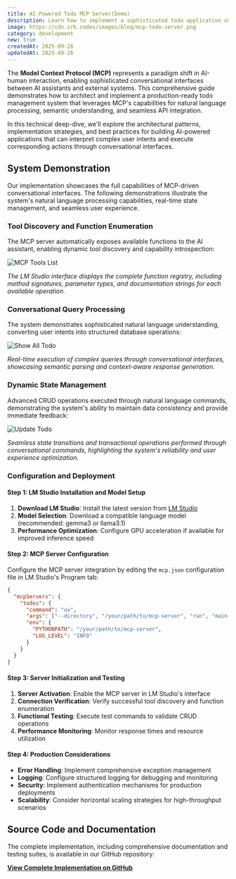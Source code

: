 ```yaml
---
title: AI-Powered Todo MCP Server(Demo)
description: Learn how to implement a sophisticated todo application using MCP (Model Context Protocol) for seamless AI-human interaction through natural language processing and conversational interfaces.
image: https://cdn.srb.codes/images/blog/mcp-todo-server.png
category: development
new: true
createdAt: 2025-09-26
updatedAt: 2025-09-26
---
```


The **Model Context Protocol (MCP)** represents a paradigm shift in AI-human interaction, enabling sophisticated conversational interfaces between AI assistants and external systems. This comprehensive guide demonstrates how to architect and implement a production-ready todo management system that leverages MCP's capabilities for natural language processing, semantic understanding, and seamless API integration.

In this technical deep-dive, we'll explore the architectural patterns, implementation strategies, and best practices for building AI-powered applications that can interpret complex user intents and execute corresponding actions through conversational interfaces.

## System Demonstration

Our implementation showcases the full capabilities of MCP-driven conversational interfaces. The following demonstrations illustrate the system's natural language processing capabilities, real-time state management, and seamless user experience.

### Tool Discovery and Function Enumeration

The MCP server automatically exposes available functions to the AI assistant, enabling dynamic tool discovery and capability introspection:

![MCP Tools List](https://cdn.srb.codes/images/blog/mcp_tools_list.png)

_The LM Studio interface displays the complete function registry, including method signatures, parameter types, and documentation strings for each available operation._

### Conversational Query Processing

The system demonstrates sophisticated natural language understanding, converting user intents into structured database operations:

![Show All Todo](https://cdn.srb.codes/images/blog/show_all_todo.gif)

_Real-time execution of complex queries through conversational interfaces, showcasing semantic parsing and context-aware response generation._

### Dynamic State Management

Advanced CRUD operations executed through natural language commands, demonstrating the system's ability to maintain data consistency and provide immediate feedback:

![Update Todo](https://cdn.srb.codes/images/blog/update_todo.gif)

_Seamless state transitions and transactional operations performed through conversational commands, highlighting the system's reliability and user experience optimization._

### Configuration and Deployment

#### Step 1: LM Studio Installation and Model Setup

1. **Download LM Studio**: Install the latest version from [LM Studio](https://lmstudio.ai)
2. **Model Selection**: Download a compatible language model (recommended: gemma3 or llama3.1)
3. **Performance Optimization**: Configure GPU acceleration if available for improved inference speed

#### Step 2: MCP Server Configuration

Configure the MCP server integration by editing the `mcp.json` configuration file in LM Studio's Program tab:

```json
{
  "mcpServers": {
    "todos": {
      "command": "uv",
      "args": ["--directory", "/your/path/to/mcp-server", "run", "main.py"],
      "env": {
        "PYTHONPATH": "/your/path/to/mcp-server",
        "LOG_LEVEL": "INFO"
      }
    }
  }
}
```

#### Step 3: Server Initialization and Testing

1. **Server Activation**: Enable the MCP server in LM Studio's interface
2. **Connection Verification**: Verify successful tool discovery and function enumeration
3. **Functional Testing**: Execute test commands to validate CRUD operations
4. **Performance Monitoring**: Monitor response times and resource utilization

#### Step 4: Production Considerations

- **Error Handling**: Implement comprehensive exception management
- **Logging**: Configure structured logging for debugging and monitoring
- **Security**: Implement authentication mechanisms for production deployments
- **Scalability**: Consider horizontal scaling strategies for high-throughput scenarios

## Source Code and Documentation

The complete implementation, including comprehensive documentation and testing suites, is available in our GitHub repository:

**[View Complete Implementation on GitHub](https://github.com/sourabhs701/datamonk/tree/main/genAi/mcp_server)**
